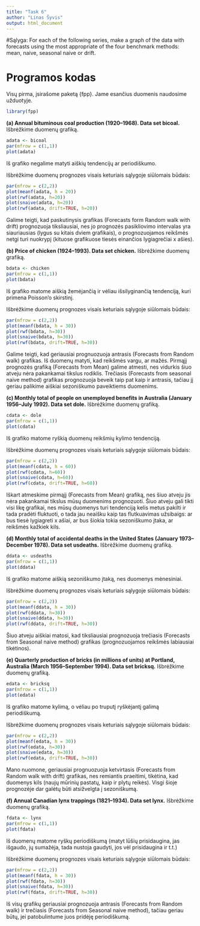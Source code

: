 ```yaml
---
title: "Task 6"
author: "Linas Šyvis"
output: html_document
---
```


#Sąlyga:
For each of the following series, make a graph of the data with forecasts
using the most appropriate of the four benchmark methods:
mean, naive, seasonal naive or drift.

Programos kodas
===========================

Visų pirma, įsirašome paketą {fpp}. Jame esančius duomenis naudosime užduotyje.
```r
library(fpp)
```

**(a) Annual bituminous coal production (1920–1968). Data set bicoal.** Išbrėžkime duomenų grafiką.
```r
adata <- bicoal
par(mfrow = c(1,1))
plot(adata)
```
  
Iš grafiko negalime matyti aiškių tendencijų ar periodiškumo.

Išbrėžkime duomenų prognozes visais keturiais sąlygoje siūlomais būdais:
```r
par(mfrow = c(2,2))
plot(meanf(adata, h = 20))
plot(rwf(adata, h=20))
plot(snaive(adata, h=20))
plot(rwf(adata, drift=TRUE, h=20))
```
  
Galime teigti, kad paskutinysis grafikas (Forecasts form Random walk with drift) prognozuoja tiksliausiai, nes jo prognozės pasikliovimo intervalas yra siauriausias (lygus su kitais dviem grafikais), o prognozuojamos reikšmės netgi turi nuokrypį (kituose grafikuose tiesės einančios lygiagrečiai x ašies).

**(b) Price of chicken (1924–1993). Data set chicken.** Išbrėžkime duomenų grafiką.
```r
bdata <- chicken
par(mfrow = c(1,1))
plot(bdata)
```
  
Iš grafiko matome aiškią žemėjančią ir vėliau išsilyginančią tendenciją, kuri primena Poisson'o skirstinį.

Išbrėžkime duomenų prognozes visais keturiais sąlygoje siūlomais būdais:
```r
par(mfrow = c(2,2))
plot(meanf(bdata, h = 30))
plot(rwf(bdata, h=30))
plot(snaive(bdata, h=30))
plot(rwf(bdata, drift=TRUE, h=30))
```
  
Galime teigti, kad geriausiai prognuozuoja antrasis (Forecasts from Random walk) grafikas. Iš duomenų matyti, kad reikšmės vargu, ar mažės. Pirmąjį prognozės grafiką (Forecasts from Mean) galime atmesti, nes vidurkis šiuo atveju nėra pakankamai tikslus rodiklis. Trečiasis (Forecasts from seasonal naive method) grafikas prognozuoja beveik taip pat kaip ir antrasis, tačiau jį geriau palikime aiškiai sezoniškumo paveiktiems duomenims.

**(c) Monthly total of people on unemployed benefits in Australia (January 1956–July 1992). Data set dole.** Išbrėžkime duomenų grafiką.
```r
cdata <- dole
par(mfrow = c(1,1))
plot(cdata)
```
  
Iš grafiko matome ryškią duomenų reikšmių kylimo tendenciją.

Išbrėžkime duomenų prognozes visais keturiais sąlygoje siūlomais būdais:
```r
par(mfrow = c(2,2))
plot(meanf(cdata, h = 60))
plot(rwf(cdata, h=60))
plot(snaive(cdata, h=60))
plot(rwf(cdata, drift=TRUE, h=60))
```
  
Iškart atmeskime pirmąjį (Forecasts from Mean) grafiką, nes šiuo atveju jis nėra pakankamai tikslus mūsų duomenims prognozuoti. Šiuo atveju gali tikti visi likę grafikai, nes mūsų duomenys turi tendenciją kelis metus pakilti ir tada pradėti fluktuoti, o tada jau neaišku kaip tas flutkuavimas užsibaigs: ar bus tiesė lygiagreti x ašiai, ar bus šiokia tokia sezoniškumo įtaka, ar reikšmės kažkiek kils.

**(d) Monthly total of accidental deaths in the United States (January 1973–December 1978). Data set usdeaths.** Išbrėžkime duomenų grafiką.
```r
ddata <- usdeaths
par(mfrow = c(1,1))
plot(ddata)
```
  
Iš grafiko matome aiškią sezoniškumo įtaką, nes duomenys mėnesiniai.

Išbrėžkime duomenų prognozes visais keturiais sąlygoje siūlomais būdais:
```r
par(mfrow = c(2,2))
plot(meanf(ddata, h = 30))
plot(rwf(ddata, h=30))
plot(snaive(ddata, h=30))
plot(rwf(ddata, drift=TRUE, h=30))
```
  
Šiuo atveju aiškiai matosi, kad tiksliausiai prognozuoja trečiasis (Forecasts from Seasonal naive method) grafikas (prognozuojamos reikšmės labiausiai tikėtinos).

**(e) Quarterly production of bricks (in millions of units) at Portland, Australia (March 1956–September 1994). Data set bricksq.** Išbrėžkime duomenų grafiką.
```r
edata <- bricksq
par(mfrow = c(1,1))
plot(edata)
```
  
Iš grafiko matome kylimą, o vėliau po truputį ryškėjantį galimą periodiškumą.

Išbrėžkime duomenų prognozes visais keturiais sąlygoje siūlomais būdais:
```r
par(mfrow = c(2,2))
plot(meanf(edata, h = 30))
plot(rwf(edata, h=30))
plot(snaive(edata, h=30))
plot(rwf(edata, drift=TRUE, h=30))
```
  
Mano nuomone, geriausiai prognuozuoja ketvirtasis (Forecasts from Random walk with drift) grafikas, nes remiantis praeitimi, tikėtina, kad duomenys kils (naujų mūrinių pastatų, kaip ir plytų reikės). Visgi šioje prognozėje dar galėtų būti atsižvelgta į sezoniškumą.

**(f) Annual Canadian lynx trappings (1821–1934). Data set lynx.** Išbrėžkime duomenų grafiką.
```r
fdata <- lynx
par(mfrow = c(1,1))
plot(fdata)
```
  
Iš duomenų matome ryškų periodiškumą (matyt lūšių prisidaugina, jas išgaudo, jų sumažėja, tada nustoja gaudyti, jos vėl prisidaugina ir t.t.)

Išbrėžkime duomenų prognozes visais keturiais sąlygoje siūlomais būdais:
```r
par(mfrow = c(2,2))
plot(meanf(fdata, h = 30))
plot(rwf(fdata, h=30))
plot(snaive(fdata, h=30))
plot(rwf(fdata, drift=TRUE, h=30))
```
  
Iš visų grafikų geriausiai prognozuoja antrasis (Forecasts from Random walk) ir trečiasis (Forecasts from Seasonal naive method), tačiau geriau būtų, jei patobulintume juos pridėję periodiškumą.